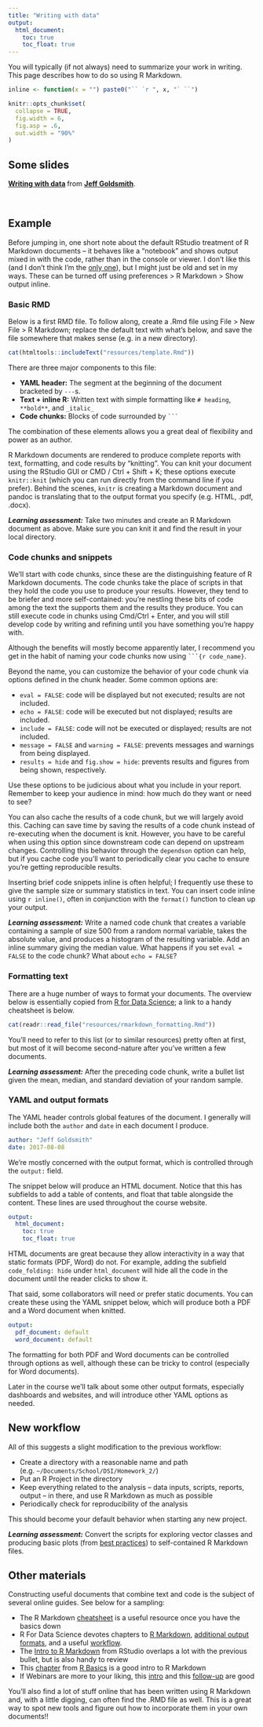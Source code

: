 ```yaml
---
title: "Writing with data"
output:
  html_document: 
    toc: true
    toc_float: true
---
```


You will typically (if not always) need to summarize your work in writing. This page describes how to do so using R Markdown. 

```r
inline <- function(x = "") paste0("`` `r ", x, "` ``")

knitr::opts_chunk$set(
  collapse = TRUE,
  fig.width = 6,
  fig.asp = .6,
  out.width = "90%"
)
```

## Some slides

<script async class="speakerdeck-embed" data-id="de4ee4acc2bd475eb3051304590f196c" data-ratio="1.33333333333333" src="//speakerdeck.com/assets/embed.js"></script>
<div style="margin-bottom:5px"> <strong> <a href="https://speakerdeck.com/jeffgoldsmith/dsi-writing-with-data" title="Writing with data" target="_blank">Writing with data</a> </strong> from <strong><a href="https://speakerdeck.com/jeffgoldsmith" target="_blank">Jeff Goldsmith</a></strong>. </div><br>


## Example

Before jumping in, one short note about the default RStudio treatment of R Markdown documents -- it behaves like a "notebook" and shows output mixed in with the code, rather than in the console or viewer. I don't like this (and I don't think I'm the [only one](https://twitter.com/hspter/status/793552089771233280)), but I might just be old and set in my ways. These can be turned off using preferences > R Markdown > Show output inline.

### Basic RMD

Below is a first RMD file. To follow along, create a .Rmd file using File > New File > R Markdown; replace the default text with what's below, and save the file somewhere that makes sense (e.g. in a new directory). 

```r
cat(htmltools::includeText("resources/template.Rmd"))
```

There are three major components to this file:

* **YAML header:** The segment at the beginning of the document bracketed by `---`s. 
* **Text + inline R:** Written text with simple formatting like `# heading`, `**bold**`, and `_italic_`
* **Code chunks:** Blocks of code surrounded by ` ``` `

The combination of these elements allows you a great deal of flexibility and power as an author. 

R Markdown documents are rendered to produce complete reports with text, formatting, and code results by "knitting". You can knit your document using the RStudio GUI or CMD / Ctrl + Shift + K; these options execute `knitr::knit` (which you can run directly from the command line if you prefer). Behind the scenes, `knitr` is creating a Markdown document and pandoc is translating that to the output format you specify (e.g. HTML, .pdf, .docx).

**_Learning assessment:_** Take two minutes and create an R Markdown document as above. Make sure you can knit it and find the result in your local directory.

### Code chunks and snippets

We'll start with code chunks, since these are the distinguishing feature of R Markdown documents. The code chunks take the place of scripts in that they hold the code you use to produce your results. However, they tend to be briefer and more self-contained: you're nestling these bits of code among the text the supports them and the results they produce. You can still execute code in chunks using Cmd/Ctrl + Enter, and you will still develop code by writing and refining until you have something you're happy with.

Although the benefits will mostly become apparently later, I recommend you get in the habit of naming your code chunks now using ` ```{r code_name} `. 

Beyond the name, you can customize the behavior of your code chunk via options defined in the chunk header. Some common options are:

* `eval = FALSE`: code will be displayed but not executed; results are not included. 
* `echo = FALSE`: code will be executed but not displayed; results are included. 
* `include = FALSE`: code will not be executed or displayed; results are not included.
* `message = FALSE` and `warning = FALSE`: prevents messages and warnings from being displayed.
* `results = hide` and `fig.show = hide`: prevents results and figures from being shown, respectively.

Use these options to be judicious about what you include in your report. Remember to keep your audience in mind: how much do they want or need to see?

You can also cache the results of a code chunk, but we will largely avoid this. Caching can save time by saving the results of a code chunk instead of re-executing when the document is knit. However, you have to be careful when using this option since downstream code can depend on upstream changes. Controlling this behavior through the `dependson` option can help, but if you cache code you'll want to periodically clear you cache to ensure you're getting reproducible results. 

Inserting brief code snippets inline is often helpful; I frequently use these to give the sample size or summary statistics in text. You can insert code inline using `r inline()`, often in conjunction with the `format()` function to clean up your output. 

**_Learning assessment:_** Write a named code chunk that creates a variable containing a sample of size 500 from a random normal variable, takes the absolute value, and produces a histogram of the resulting variable. Add an inline summary giving the median value. What happens if you set `eval = FALSE` to the code chunk? What about `echo = FALSE`? 

### Formatting text

There are a huge number of ways to format your documents. The overview below is essentially copied from [R for Data Science](http://r4ds.had.co.nz/r-markdown.html); a link to a handy cheatsheet is below.

```r
cat(readr::read_file("resources/rmarkdown_formatting.Rmd"))
```

You'll need to refer to this list (or to similar resources) pretty often at first, but most of it will become second-nature after you've written a few documents. 

**_Learning assessment:_** After the preceding code chunk, write a bullet list given the mean, median, and standard deviation of your random sample. 

### YAML and output formats

The YAML header controls global features of the document. I generally will include both the `author` and `date` in each document I produce.
```yaml
author: "Jeff Goldsmith"
date: 2017-08-08
```

We're mostly concerned with the output format, which is controlled through the `output:` field. 

The snippet below will produce an HTML document. Notice that this has subfields to add a table of contents, and float that table alongside the content. These lines are used throughout the course website. 
```yaml
output:
  html_document:
    toc: true
    toc_float: true
```
HTML documents are great because they allow interactivity in a way that static formats (PDF, Word) do not. For example, adding the subfield `code_folding: hide` under `html_document` will hide all the code in the document until the reader clicks to show it. 

That said, some collaborators will need or prefer static documents. You can create these using the YAML snippet below, which will produce both a PDF and a Word document when knitted. 
```yaml
output:
  pdf_document: default
  word_document: default
```
The formatting for both PDF and Word documents can be controlled through options as well, although these can be tricky to control (especially for Word documents).

Later in the course we'll talk about some other output formats, especially dashboards and websites, and will introduce other YAML options as needed.

## New workflow

All of this suggests a slight modification to the previous workflow:

* Create a directory with a reasonable name and path (e.g. `~/Documents/School/DSI/Homework_2/`)
* Put an R Project in the directory
* Keep everything related to the analysis -- data inputs, scripts, reports, output -- in there, and use R Markdown as much as possible
* Periodically check for reproducibility of the analysis

This should become your default behavior when starting any new project.

**_Learning assessment:_** Convert the scripts for exploring vector classes and producing basic plots (from [best practices](best_practices.html)) to self-contained R Markdown files. 

## Other materials

Constructing useful documents that combine text and code is the subject of several online guides. See below for a sampling:

* The R Markdown [cheatsheet](https://www.rstudio.com/wp-content/uploads/2016/03/rmarkdown-cheatsheet-2.0.pdf) is a useful resource once you have the basics down
* R For Data Science devotes chapters to [R Markdown](http://r4ds.had.co.nz/r-markdown.html), [additional output formats](http://r4ds.had.co.nz/r-markdown-formats.html), and a useful [workflow](http://r4ds.had.co.nz/r-markdown-workflow.html).
* The [Intro to R Markdown](http://rmarkdown.rstudio.com/articles_intro.html) from RStudio overlaps a lot with the previous bullet, but is also handy to review
* This [chapter](https://ismayc.github.io/rbasics-book/4-rmarkdown.html) from [R Basics](https://ismayc.github.io/rbasics-book/) is a good intro to R Markdown
* If Webinars are more to your liking, this [intro](https://www.rstudio.com/resources/webinars/getting-started-with-r-markdown/) and this [follow-up](https://www.rstudio.com/resources/webinars/the-ecosystem-of-r-markdown/) are good

You'll also find a lot of stuff online that has been written using R Markdown and, with a little digging, can often find the .RMD file as well. This is a great way to spot new tools and figure out how to incorporate them in your own documents!!
